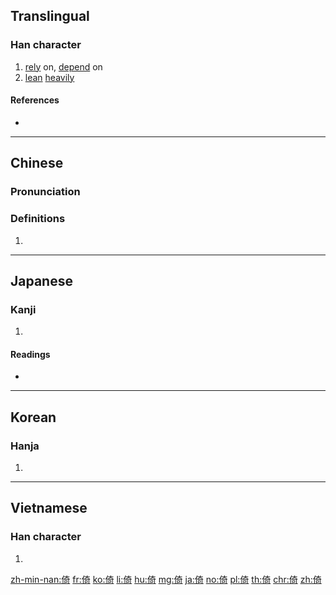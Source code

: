 ==Translingual==

===Han character===
{{Han char|rn=9|rad=人|as=08|sn=10|four=24221|canj=OKMR|ids=⿰亻奇}}
# [[rely]] on, [[depend]] on
# [[lean]] [[heavily]]

====References====
* {{Han ref|kx=0108.050|dkj=00776|dj=0230.010|hdz=10173.010|uh=501A|ud=20506|bh=ADCA|bd=44490}}

----

==Chinese==
{{zh-forms}}

===Pronunciation===
{{zh-pron
|m=yǐ
|c=ji2
|mn=óa/í
|mn_note=óa - vernacular, í - literary
|mc=y
|oc=y
|ma=
|cat=v
}}

===Definitions===
{{zh-hanzi}}

# {{rfdef|lang=zh}}

----

==Japanese==

===Kanji===
{{ja-kanji|grade=|rs=人08}}

# {{defn|lang=ja|sort=人08}}

====Readings====
* {{ja-readings|on=[[い]] (i), [[き]] (ki)|kun=[[よる]] (yoru), [[たのむ]] (tanomu)}}

----

==Korean==

===Hanja===
{{ko-hanja|hangeul=[[의]], [[기]]|rv=ui, gi|mr=ŭi, ki}}

# {{defn|lang=ko|sort=人08}}

----

==Vietnamese==

===Han character===
{{vi-hantu|[[ỷ]], [[ấy]]|rs=人08}}

# {{defn|lang=vi}}

[[zh-min-nan:倚]]
[[fr:倚]]
[[ko:倚]]
[[li:倚]]
[[hu:倚]]
[[mg:倚]]
[[ja:倚]]
[[no:倚]]
[[pl:倚]]
[[th:倚]]
[[chr:倚]]
[[zh:倚]]